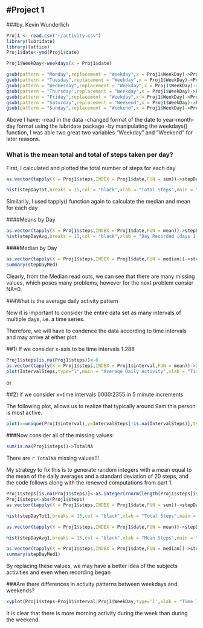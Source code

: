 #Project 1
------

###by. Kevin Wunderlich

```r
Proj1 <- read.csv("~/activity.csv")
library(lubridate)
library(lattice)
Proj1$date<-ymd(Proj1$date)

Proj1$WeekDay<-weekdays(x = Proj1$date)

gsub(pattern = "Monday",replacement = "Weekday",x = Proj1$WeekDay)->Proj1$WeekDay
gsub(pattern = "Tuesday",replacement = "Weekday",x = Proj1$WeekDay)->Proj1$WeekDay
gsub(pattern = "Wednesday",replacement = "Weekday",x = Proj1$WeekDay)->Proj1$WeekDay
gsub(pattern = "Thursday",replacement = "Weekday",x = Proj1$WeekDay)->Proj1$WeekDay
gsub(pattern = "Friday",replacement = "Weekday",x = Proj1$WeekDay)->Proj1$WeekDay
gsub(pattern = "Saturday",replacement = "Weekend",x = Proj1$WeekDay)->Proj1$WeekDay
gsub(pattern = "Sunday",replacement = "Weekend",x = Proj1$WeekDay)->Proj1$WeekDay
```

Above I have:
-read in the data
-changed format of the date to year-month-day format using the lubridate package
-by manipulating the weekdays() function, I was able two great two variables "Weekday" and "Weekend" for later reasons.

### What is the mean total and total of steps taken per day?

First, I calculated and plotted the total number of steps for each day

```r

as.vector(tapply(X = Proj1$steps,INDEX = Proj1$date,FUN = sum))->stepDayTot

hist(stepDayTot,breaks = 15,col = "black",xlab = "Total Steps",main = "Histogram of Total Steps by Day",border = "white")

```

Similarily, I used tapply() function again to calculate the median and mean for each day

####Means by Day
```r
as.vector(tapply(X = Proj1$steps,INDEX = Proj1$date,FUN = mean))->stepDayAvg
hist(stepDayAvg,breaks = 15,col = "black",xlab = "Day Recorded (days 1-61)",main = "Histogram of Mean Steps by Day",border = "red")
```

####Median by Day

```r
as.vector(tapply(X = Proj1$steps,INDEX = Proj1$date,FUN = median))->stepDayMed
summary(stepDayMed)
```

Clearly, from the Median read outs, we can see that there are many missing values, which poses many problems, however for the next problem consier NA=0.

###What is the average daily activity pattern

Now it is important to consider the entire data set as many intervals of multiple days, i.e. a time series.

Therefore, we will have to condence the data according to time intervals and may arrive at either plot:


##1) If we consider x-axis to be time intervals 1:288

```r
Proj1$steps[is.na(Proj1$steps)]<-0
as.vector(tapply(X = Proj1$steps,INDEX = Proj1$interval,FUN = mean))->IntervalSteps
plot(IntervalSteps,type="l",main = "Average Daily Activity",xlab = "Time Intervals",ylab = "Step Count",col="black")
```

or


##2) if we consider x=time intervals 0000:2355 in 5 minute increments

The following plot, allows us to realize that typically around 9am this person is most active.

```r
plot(x=unique(Proj1$interval),y=IntervalSteps[!is.na(IntervalSteps)],type="l",main = "Average Daily Activity",xlab = "Time Intervals",ylab = "Step Count",col="black")
```

###Now consider all of the missing values:

```r
sum(is.na(Proj1$steps))->TotalNA
```

There are `r TotalNA ` missing values!!!

My strategy to fix this is to generate random integers with a mean equal to the mean of the daily averages and a standard deviation of 20 steps, and the code follows along with the renewed computations from part 1.

```r

Proj1$steps[is.na(Proj1$steps)]<-as.integer(rnorm(length(Proj1$steps[is.na(Proj1$steps)]),mean = mean(stepDayAvg,na.rm = TRUE),sd = 20))
Proj1$steps<-abs(Proj1$steps)
as.vector(tapply(X = Proj1$steps,INDEX = Proj1$date,FUN = sum))->stepDayTot1

hist(stepDayTot1,breaks = 15,col = "black",xlab = "Total Steps",main = "Histogram of Total Steps by Day",border = "white")

as.vector(tapply(X = Proj1$steps,INDEX = Proj1$date,FUN = mean))->stepDayAvg1

hist(stepDayAvg1,breaks = 15,col = "black",xlab = "Mean Steps",main = "Histogram of Mean Steps by Day",border = "red")

as.vector(tapply(X = Proj1$steps,INDEX = Proj1$date,FUN = median))->stepDayMed1
summary(stepDayMed1)
```
 
By replacing these values, we may have a better idea of the subjects activities and even when recording began



###Are there differences in activity patterns between weekdays and weekends?

```r
xyplot(Proj1$steps~Proj1$interval|Proj1$WeekDay,type='l',xlab = "Time Interval",ylab = "Steps Taken",main="Steps Taken Weekend vs Weekday")

```

It is clear that there is more morning activity during the week than during the weekend.





